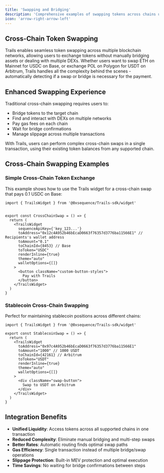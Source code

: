 ```yaml
---
title: 'Swapping and Bridging'
description: 'Comprehensive examples of swapping tokens across chains using unified liquidity and automated routing'
icon: 'arrow-right-arrow-left'
---
```



## Cross-Chain Token Swapping

Trails enables seamless token swapping across multiple blockchain networks, allowing users to exchange tokens without manually bridging assets or dealing with multiple DEXs. Whether users want to swap ETH on Mainnet for USDC on Base, or exchange POL on Polygon for USDT on Arbitrum, Trails handles all the complexity behind the scenes - automatically detecting if a swap or bridge is necessary for the payment.

## Enhanced Swapping Experience

Traditional cross-chain swapping requires users to:
- Bridge tokens to the target chain
- Find and interact with DEXs on multiple networks
- Pay gas fees on each chain
- Wait for bridge confirmations
- Manage slippage across multiple transactions

With Trails, users can perform complex cross-chain swaps in a single transaction, using their existing token balances from any supported chain.

## Cross-Chain Swapping Examples

### Simple Cross-Chain Token Exchange

This example shows how to use the Trails widget for a cross-chain swap that pays 0.1 USDC on Base:

```tsx
import { TrailsWidget } from '@0xsequence/Trails-sdk/widget'


export const CrossChainSwap = () => {
  return (
    <TrailsWidget
      sequenceApiKey={'key_123...'}
      toAddress="0x12c4A952b46bEcaD0663f76357d3776ba11566E1" // Recipients's wallet address
      toAmount="0.1"
      toChainId={8453} // Base
      toToken="USDC"
      renderInline={true}
      theme="auto"
      walletOptions={[]}
    >
      <button className="custom-button-styles">
        Pay with Trails
      </button>
    </TrailsWidget>
  )
}
```

### Stablecoin Cross-Chain Swapping

Perfect for maintaining stablecoin positions across different chains:

```tsx
import { TrailsWidget } from '@0xsequence/Trails-sdk/widget'

export const StablecoinSwap = () => {
  return (
    <TrailsWidget
      toAddress="0x97c4A952b46bEcaD0663f76357d3776ba11566E1"
      toAmount="1000" // 1000 USDT
      toChainId={42161} // Arbitrum
      toToken="USDT"
      renderInline={true}
      theme="auto"
      walletOptions={[]}
    >
      <div className="swap-button">
        Swap to USDT on Arbitrum
      </div>
    </TrailsWidget>
  )
}
```


## Integration Benefits

- **Unified Liquidity**: Access tokens across all supported chains in one transaction
- **Reduced Complexity**: Eliminate manual bridging and multi-step swaps
- **Better Rates**: Automatic routing finds optimal swap paths
- **Gas Efficiency**: Single transaction instead of multiple bridge/swap operations
- **Slippage Protection**: Built-in MEV protection and optimal execution
- **Time Savings**: No waiting for bridge confirmations between steps

